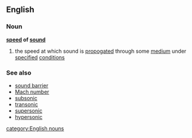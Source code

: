 ==English==
===Noun===
{{wikipedia}}
'''[[speed]] of [[sound]]'''
#{{physics}} the speed at which sound is [[propogate]]d through some [[medium]] under [[specified]] [[condition]]s
===See also===
*[[sound barrier]]
*[[Mach number]]
*[[subsonic]]
*[[transonic]]
*[[supersonic]]
*[[hypersonic]]
[[category:English nouns]]